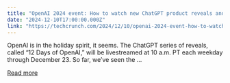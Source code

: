 ```yaml
---
title: "OpenAI 2024 event: How to watch new ChatGPT product reveals and demos"
date: "2024-12-10T17:00:00.000Z"
link: "https://techcrunch.com/2024/12/10/openai-2024-event-how-to-watch-new-chatgpt-product-reveals-and-demos/"
---
```


OpenAI is in the holiday spirit, it seems. The ChatGPT series of reveals, called “12 Days of OpenAI,” will be livestreamed at 10 a.m. PT each weekday through December 23. So far, we&#8217;ve seen the ...

[Read more](https://techcrunch.com/2024/12/10/openai-2024-event-how-to-watch-new-chatgpt-product-reveals-and-demos/)

